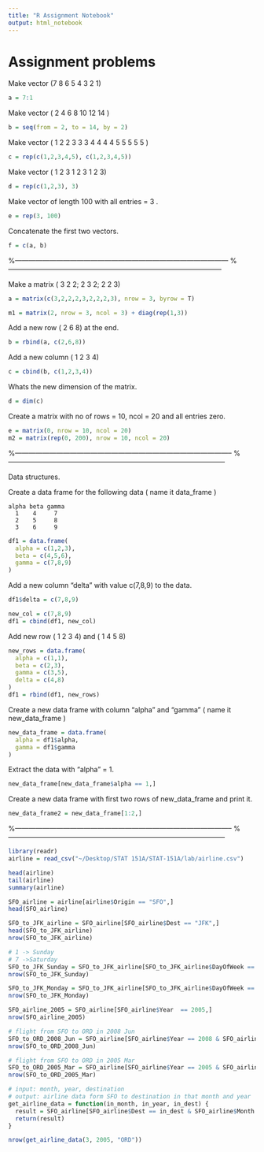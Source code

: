 ```yaml
---
title: "R Assignment Notebook"
output: html_notebook
---
```


# Assignment problems


Make vector (7 8 6 5 4 3 2 1) 
```r
a = 7:1
```
Make vector ( 2 4 6 8 10 12 14 )
```r
b = seq(from = 2, to = 14, by = 2)
```
Make vector ( 1 2 2 3 3 3 4 4 4 4 5 5 5 5 5 )
```r
c = rep(c(1,2,3,4,5), c(1,2,3,4,5))
```
Make vector ( 1 2 3 1 2 3 1 2 3)
```r
d = rep(c(1,2,3), 3)
```
Make vector of length 100 with all entries = 3 .
```r
e = rep(3, 100)
```
Concatenate the first two vectors. 
```r
f = c(a, b)
```
%---------------------------------------------------------------------------------------------
%---------------------------------------------------------------------------------------------

Make a matrix ( 3 2 2; 2 3 2; 2 2 3) 
```r
a = matrix(c(3,2,2,2,3,2,2,2,3), nrow = 3, byrow = T)

m1 = matrix(2, nrow = 3, ncol = 3) + diag(rep(1,3))

```
Add a new row ( 2 6 8) at the end.
```r
b = rbind(a, c(2,6,8))
```
Add a new column ( 1 2 3 4)
```r
c = cbind(b, c(1,2,3,4))
```
Whats the new dimension of the matrix. 
```r
d = dim(c)
```
Create a matrix with no of rows = 10, ncol = 20 and all entries zero.
```r
e = matrix(0, nrow = 10, ncol = 20)
m2 = matrix(rep(0, 200), nrow = 10, ncol = 20)
```

%-----------------------------------------------------------------------------------------------
%-----------------------------------------------------------------------------------------------

Data structures. 

Create a data frame for the following data ( name it data_frame )

    alpha beta gamma
      1    4     7
      2    5     8
      3    6     9

```r
df1 = data.frame(
  alpha = c(1,2,3),
  beta = c(4,5,6),
  gamma = c(7,8,9)
)
```
Add a new column "delta" with value c(7,8,9) to the data. 
```r
df1$delta = c(7,8,9)

new_col = c(7,8,9)
df1 = cbind(df1, new_col)
```

Add new row ( 1 2 3 4) and ( 1 4 5 8)
```r
new_rows = data.frame(
  alpha = c(1,1),
  beta = c(2,3),
  gamma = c(3,5),
  delta = c(4,8)
)
df1 = rbind(df1, new_rows)
```

Create a new data frame with  column "alpha" and "gamma" ( name it new_data_frame )   
```r
new_data_frame = data.frame(
  alpha = df1$alpha,
  gamma = df1$gamma
)
```

Extract the data with "alpha" = 1. 
```r
new_data_frame[new_data_frame$alpha == 1,]
```

Create a new data frame with first two rows of new_data_frame and print it. 
```r
new_data_frame2 = new_data_frame[1:2,]
```


%-----------------------------------------------------------------------------------------------
%-----------------------------------------------------------------------------------------------


```r

library(readr)
airline = read_csv("~/Desktop/STAT 151A/STAT-151A/lab/airline.csv")

head(airline)
tail(airline)
summary(airline)

SFO_airline = airline[airline$Origin == "SFO",]
head(SFO_airline)

SFO_to_JFK_airline = SFO_airline[SFO_airline$Dest == "JFK",]
head(SFO_to_JFK_airline)
nrow(SFO_to_JFK_airline)

# 1 -> Sunday
# 7 ->Saturday
SFO_to_JFK_Sunday = SFO_to_JFK_airline[SFO_to_JFK_airline$DayOfWeek == 1,]
nrow(SFO_to_JFK_Sunday)

SFO_to_JFK_Monday = SFO_to_JFK_airline[SFO_to_JFK_airline$DayOfWeek == 2,]
nrow(SFO_to_JFK_Monday)

SFO_airline_2005 = SFO_airline[SFO_airline$Year  == 2005,]
nrow(SFO_airline_2005)

# flight from SFO to ORD in 2008 Jun
SFO_to_ORD_2008_Jun = SFO_airline[SFO_airline$Year == 2008 & SFO_airline$Dest == "ORD" & SFO_airline$Month == 6,]
nrow(SFO_to_ORD_2008_Jun)

# flight from SFO to ORD in 2005 Mar
SFO_to_ORD_2005_Mar = SFO_airline[SFO_airline$Year == 2005 & SFO_airline$Dest == "ORD" & SFO_airline$Month == 3,]
nrow(SFO_to_ORD_2005_Mar)

# input: month, year, destination
# output: airline data form SFO to destination in that month and year
get_airline_data = function(in_month, in_year, in_dest) {
  result = SFO_airline[SFO_airline$Dest == in_dest & SFO_airline$Month == in_month & SFO_airline$Year == in_year,]
  return(result)
}

nrow(get_airline_data(3, 2005, "ORD"))
```

